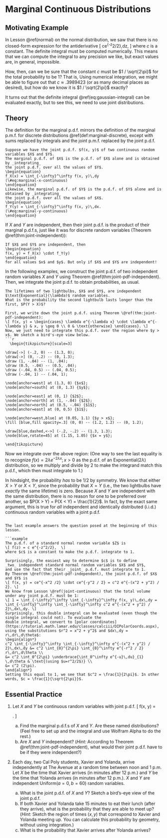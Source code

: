 # Marginal Continuous Distributions {#marginal-continuous}

## Motivating Example {-}

In Lesson \@ref(normal) on the normal distribution, we saw that there is no closed-form expression for the 
antiderivative 
\[ \int ce^{-z^2/2}\,dz, \]
where $c$ is a constant. 
The definite integral must be computed numerically. This means that we can compute the integral to 
any precision we like, but exact values are, in general, impossible. 

How, then, can we be sure that the constant $c$ must be $1 / \sqrt{2\pi}$ for the total probability 
to be 1? That is, 
\begin{equation} 
\int_{-\infty}^\infty \frac{1}{\sqrt{2\pi}} e^{-z^2/2}\,dz = 1.
(\#eq:gaussian-integral)
\end{equation}
Using numerical integration, we might be able to figure out that $c \approx .3989423$ (or as 
many decimal places as desired), but how do we know it is $1 / \sqrt{2\pi}$ exactly? 

It turns out that the definite integral \@ref(eq:gaussian-integral) can be evaluated exactly, but to see this,
we need to use joint distributions.

## Theory {-}

The definition for the marginal p.d.f. mirrors the definition of the marginal p.m.f. for 
discrete distributions \@ref(def:marginal-discrete), except with sums replaced by 
integrals and the joint p.m.f. replaced by the joint p.d.f.
```definition
Suppose we have the joint p.d.f. $f(x, y)$ of two continuous random variables $X$ and $Y$. 
The marginal p.d.f. of $X$ is the p.d.f. of $X$ alone and is obtained by _integrating_ 
the joint p.d.f. over all the values of $Y$.
\begin{equation}
f_X(x) = \int_{-\infty}^\infty f(x, y)\,dy
(\#eq:marginal-x-continuous)
\end{equation}
Likewise, the marginal p.d.f. of $Y$ is the p.d.f. of $Y$ alone and is obtained by _integrating_ 
the joint p.d.f. over all the values of $X$.
\begin{equation}
f_Y(y) = \int_{-\infty}^\infty f(x, y)\,dx.
(\#eq:marginal-y-continuous)
\end{equation}
```

If $X$ and $Y$ are independent, then their joint p.d.f. is the product of their 
marginal p.d.f.s, just like it was for discrete random variables (Theorem \@ref(thm:joint-independent)):

```theorem
If $X$ and $Y$ are independent, then 
\begin{equation}
f(x, y) = f_X(x) \cdot f_Y(y)
\end{equation}
for all values $x$ and $y$. But only if $X$ and $Y$ are independent!
```

In the following examples, we construct the joint p.d.f. of two independent random variables $X$ and $Y$ 
using Theorem \@ref(thm:joint-pdf-independent). Then, we integrate the joint p.d.f. to obtain probabilities, 
as usual.

```example
The lifetimes of two lightbulbs, $X$ and $Y$, are independent $\text{Exponential}(\lambda)$ random variables. 
What is the probability the second lightbulb lasts longer than the first, $P(Y > X)$?

First, we write down the joint p.d.f. using Theorem \@ref(thm:joint-pdf-independent):
\[ f(x, y) = \begin{cases} \lambda e^{-\lambda x} \cdot \lambda e^{-\lambda y} & x, y \geq 0 \\ 0 & \text{otherwise} \end{cases}. \]
Now, we just need to integrate this p.d.f. over the region where $y > x$. We sketch a bird's-eye view below.
```r
  \begin{tikzpicture}[scale=3]

\draw[->] (-.2, 0) -- (1.3, 0);
\draw[->] (0, -.2) -- (0, 1.3);
\draw (1, -.04) -- (1, .04);
\draw (0.5, -.04) -- (0.5, .04);
\draw (-.04, 0.5) -- (.04, 0.5);
\draw (-.04, 1) -- (.04, 1);

\node[anchor=west] at (1.3, 0) {$x$};
\node[anchor=south] at (0, 1.3) {$y$};

\node[anchor=east] at (0, 1) {$2$};
\node[anchor=north] at (1, -.04) {$2$};
\node[anchor=north] at (0.5, -.04) {$1$};
\node[anchor=east] at (0, 0.5) {$1$};

\node[anchor=west,blue] at (0.05, 1.1) {$y > x$};
\fill [blue,fill opacity=.3] (0, 0) -- (1.2, 1.2) -- (0, 1.2);

\draw[blue,dashed,<->] (-.2, -.2) -- (1.3, 1.3);
\node[blue,rotate=45] at (1.15, 1.05) {$x = y$};

\end{tikzpicture}
```

Now we integrate over the above region:
\begin{align*}
P(Y > X) &= \int_0^\infty \int_x^\infty \lambda^2 e^{-\lambda x - \lambda y}\,dy\,dx \\
&= \int_0^\infty \lambda e^{-\lambda x} \underbrace{\int_x^\infty \lambda e^{-\lambda y}\,dy}_{e^{-\lambda x}}\,dx \\
&= \int_0^\infty \lambda e^{-\lambda x} e^{-\lambda x}\,dx \\
&= \int_0^\infty \lambda e^{-2\lambda x}\,dx \\
&= \frac{1}{2}.
\end{align*}
(One way to see the last equality is to recognize $f(x) = 2 \lambda e^{-2\lambda x}; x > 0$ as the p.d.f. of an 
$\text{Exponential}(2\lambda)$ distribution, so we multiply and divide by $2$ to make the integrand match 
this p.d.f., which then must integrate to 1.)

In hindsight, the probability _has_ to be $1/2$ by symmetry. We know that either $X > Y$ or $X < Y$, 
since the probability that $X = Y$ (i.e., the two lightbulbs have _exactly_ the same lifetime) is zero. 
Because $X$ and $Y$ are independent with the same distribution, there is no reason for one to be preferred 
over another, so $P(X > Y) = P(X < Y) = \frac{1}{2}$.
In fact, by the exact same argument, this is true for _all_ independent and identically distributed (i.i.d.) 
continuous random variables with a joint p.d.f.
```

The last example answers the question posed at the beginning of this lesson.

```example
The p.d.f. of a standard normal random variable $Z$ is 
\[ f(z) = c e^{-z^2/2},  \]
where $c$ is a constant to make the p.d.f. integrate to 1.

Surprisingly, the easiest way to determine $c$ is to define 
_two_ independent standard normal random variables $X$ and $Y$,
and use the fact that their _joint_ p.d.f. must integrate to 1. 
By Theorem \@ref(thm:joint-pdf-independent), the joint p.d.f. of $X$ and $Y$ is 
\[ f(x, y) = ce^{-x^2 /2} \cdot ce^{-y^2 / 2} = c^2 e^{-(x^2 + y^2) / 2}. \]
We know from Lesson \@ref(joint-continuous) that the total volume under any joint p.d.f. must be 1:
\[ 1 = \int_{-\infty}^\infty \int_{-\infty}^\infty f(x, y)\,dx\,dy = \int_{-\infty}^\infty \int_{-\infty}^\infty c^2 e^{-(x^2 + y^2) / 2}\,dx\,dy. \]
Surprisingly, this double integral can be evaluated (even though the single integral could not). To evaluate the 
double integral, we convert to [polar coordinates](https://tutorial.math.lamar.edu/classes/calciii/DIPolarCoords.aspx), using the substitutions $r^2 = x^2 + y^2$ and $dx\,dy = r\,dr\,d\theta$:
\begin{align*} 
c^2 \int_{-\infty}^\infty \int_{-\infty}^\infty e^{-(x^2 + y^2) / 2}\,dx\,dy &= c^2 \int_{0}^{2\pi} \int_{0}^\infty e^{-r^2 / 2} r\,dr\,d\theta \\
&= c^2 \int_0^{2\pi} \underbrace{\int_0^\infty e^{-u}\,du}_{1} \,d\theta & \text{(using $u=r^2/2$)} \\
&= c^2 (2\pi). 
\end{align*}
Setting this equal to 1, we see that $c^2 = \frac{1}{2\pi}$. In other words, $c = \frac{1}{\sqrt{2\pi}}$.
```

## Essential Practice {-}

1. Let $X$ and $Y$ be continuous random variables with joint p.d.f.
\[ f(x, y) = \begin{cases} 
\frac{1}{12} (1 + \frac{1}{18}(x - 2)(2y - 3)) & 0 < x < 4, 0 < y < 3 \\
0 & \text{otherwise}
\end{cases}. \]

    a. Find the marginal p.d.f.s of $X$ and $Y$. Are these named distributions? (Feel free to 
    set up and the integral and use Wolfram Alpha to do the rest.)
    b. Are $X$ and $Y$ independent? (_Hint:_ According to Theorem \@ref(thm:joint-pdf-independent), 
    what would their joint p.d.f. have to be if they were independent?)

2. Each day, two Cal Poly students, Xavier and Yolanda, arrive independently at The Avenue at a 
random time between noon and 1 p.m. Let $X$ be the time that Xavier arrives (in minutes after 12 p.m.) 
and $Y$ be the time that Yolanda arrives (in minutes after 12 p.m.). $X$ and $Y$ are independent 
$\text{Uniform}(a=0, b=60)$ random variables.
    a. What is the joint p.d.f. of $X$ and $Y$? Sketch a bird's-eye view of the joint p.d.f.
    b. If both Xavier and Yolanda take 15 minutes to eat their lunch (after they arrive), what is the 
    probability that they are able to meet up? (_Hint:_ Sketch the region of times $(x, y)$ 
    that correspond to Xavier and Yolanda meeting up. You can 
    calculate this probability by geometry, without using integration.)
    c. What is the probability that Xavier arrives after Yolanda arrives?
